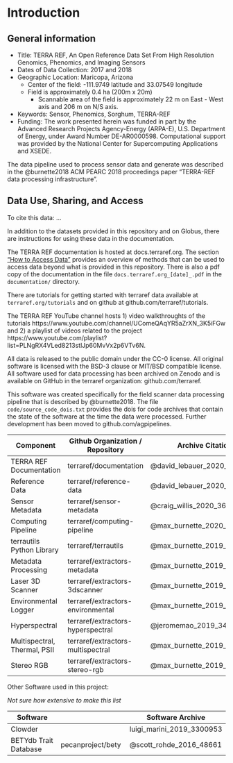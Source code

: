 # Introduction {#intro}

## General information

* Title: TERRA REF, An Open Reference Data Set From High Resolution Genomics, Phenomics, and Imaging Sensors
* Dates of Data Collection: 2017 and 2018
* Geographic Location: Maricopa, Arizona
  * Center of the field: -111.9749 latitude and 33.07549 longitude
  * Field is approximately 0.4 ha (200m x 20m)
    * Scannable area of the field is approximately 22 m on East - West axis and 206 m on N/S axis.
* Keywords: Sensor, Phenomics, Sorghum, TERRA-REF
* Funding: The work presented herein was funded in part by the Advanced Research Projects Agency-Energy (ARPA-E), U.S. Department of Energy, under Award Number DE-AR0000598. Computational support was provided by the National Center for Supercomputing Applications and XSEDE.

The data pipeline used to process sensor data and generate was described in the @burnette2018 ACM PEARC 2018 proceedings paper "TERRA-REF data processing infrastructure". 

## Data Use, Sharing, and Access


To cite this data: ... 

In addition to the datasets provided in this repository and on Globus, there are instructions for using these data in the documentation.

The TERRA REF documentation is hosted at docs.terraref.org. The section ["How to Access Data"](https://docs.terraref.org/user-manual/how-to-access-data) provides an overview of methods that can be used to access data beyond what is provided in this repository. There is also a pdf copy of the documentation in the file `docs.terraref.org_[date]_.pdf` in the `documentation/` directory.

There are tutorials for getting started with terraref data available at `terraref.org/tutorials` and on github at github.com/terraref/tutorials.

The TERRA REF YouTube channel hosts 1) video walkthroughts of the tutorials https://www.youtube.com/channel/UComeQAqYR5aZrXN_3K5iFGw and 2) a playlist of videos related to the project https://www.youtube.com/playlist?list=PLNgRX4VLed8213stlJp60MvVx2p6VTv6N.

All data is released to the public domain under the CC-0 license. All original software is licensed with the BSD-3 clause or MIT/BSD compatible license. All software used for data processing has been archived on Zenodo and is available on GitHub in the terraref organization: github.com/terraref.

This software was created specifically for the field scanner data processing pipeline that is described by @burnette2018. The file `code/source_code_dois.txt` provides the dois for code archives that contain the state of the software at the time the data were processed. Further development has been moved to github.com/agpipelines.

| Component                     | Github Organization / Repository                 | Archive Citation            |
|------------------------------|-----------------------------------|-----------------------------|
| TERRA REF Documentation      | terraref/documentation            | @david_lebauer_2020_3661373 |
| Reference Data               | terraref/reference-data           | @david_lebauer_2020_3635863 |
| Sensor Metadata              | terraref/sensor-metadata          | @craig_willis_2020_3635853  |
| Computing Pipeline           | terraref/computing-pipeline       | @max_burnette_2020_3635849  |
| terrautils Python Library    | terraref/terrautils               | @max_burnette_2019_3406335  |
| Metadata Processing          | terraref/extractors-metadata      | @max_burnette_2019_3406329  |
| Laser 3D Scanner             | terraref/extractors-3dscanner     | @max_burnette_2019_3406332  |
| Environmental Logger         | terraref/extractors-environmental | @max_burnette_2019_3406318  |
| Hyperspectral                | terraref/extractors-hyperspectral | @jeromemao_2019_3406312     |
| Multispectral, Thermal, PSII | terraref/extractors-multispectral | @max_burnette_2019_3406311  |
| Stereo RGB                   | terraref/extractors-stereo-rgb    | @max_burnette_2019_3406304  |

Other Software used in this project:

_Not sure how extensive to make this list_

| Software |  | Software Archive | Citation | 
|---|---|---|
| Clowder |  | luigi_marini_2019_3300953 | @Marini2018cos |
| BETYdb Trait Database        | pecanproject/bety                 | @scott_rohde_2016_48661  | @LeBauer2018byt |
